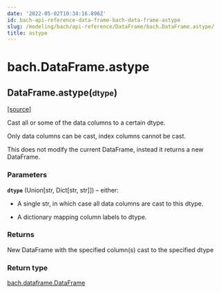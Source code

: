 ```yaml
---
date: '2022-05-02T10:34:16.896Z'
id: bach-api-reference-data-frame-bach-data-frame-astype
slug: /modeling/bach/api-reference/DataFrame/bach.DataFrame.astype/
title: astype
---
```


# bach.DataFrame.astype

<div class="method">

<h2 class="signature-method"><span class="additional-name">DataFrame.</span><span class="name">astype(</span><small class="parameter-list"><span class="parameter" id="dtype">dtype</span></small>)</h2>


&#8203;<span class="view-source">[[source]](https://github.com/objectiv/objectiv-analytics/blob/main/bach/bach/dataframe.py)</span>

<div class="content">

Cast all or some of the data columns to a certain dtype.

Only data columns can be cast, index columns cannot be cast.

This does not modify the current DataFrame, instead it returns a new DataFrame.


### Parameters

**`dtype`** (Union[str, Dict[str, str]]) – either:

* A single str, in which case all data columns are cast to this dtype.

* A dictionary mapping column labels to dtype.




### Returns

New DataFrame with the specified column(s) cast to the specified dtype



### Return type

[bach.dataframe.DataFrame](/docs/modeling/bach/api-reference/DataFrame/bach.DataFrame/#bach.DataFrame)



</div>

</div>
